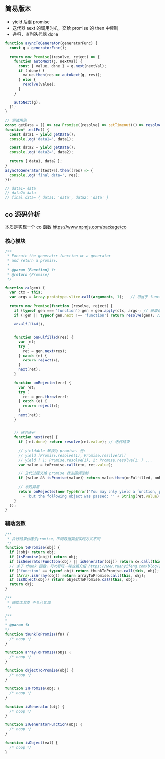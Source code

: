 ## 简易版本

- yield 后跟 promise
- 迭代器 next 的调用时机，交给 promise 的 then 中控制
- 递归，直到迭代器 done

```javascript title="javascript"
function asyncToGenerator(generatorFunc) {
  const g = generatorFunc();

  return new Promise((resolve, reject) => {
    function autoNext(g, nextVal) {
      const { value, done } = g.next(nextVal);
      if (!done) {
        value.then(res => autoNext(g, res));
      } else {
        resolve(value);
      }
    }

    autoNext(g);
  });
}

// 测试用例
const getData = () => new Promise((resolve) => setTimeout(() => resolve('data'), 1000));
function* testFn() {
  const data1 = yield getData();
  console.log('data1=', data1);

  const data2 = yield getData();
  console.log('data2=', data2);

  return { data1, data2 };
}
asyncToGenerator(testFn).then((res) => {
  console.log('final data=', res);
});

// data1= data
// data2= data
// final data= { data1: 'data', data2: 'data' }
```


## co 源码分析

本质是实现一个 co 函数 https://www.npmjs.com/package/co

### 核心模块

```javascript title="co 核心源码"
/**
 * Execute the generator function or a generator
 * and return a promise.
 *
 * @param {Function} fn
 * @return {Promise}
 */

function co(gen) {
  var ctx = this;
  var args = Array.prototype.slice.call(arguments, 1);   // 相当于 function co(gen, ...args) {}

  return new Promise(function (resolve, reject) {
    if (typeof gen === 'function') gen = gen.apply(ctx, args); // 获取迭代器 gen
    if (!gen || typeof gen.next !== 'function') return resolve(gen); // 校验兜底

    onFulfilled();


    function onFulfilled(res) {
      var ret;
      try {
        ret = gen.next(res);
      } catch (e) {
        return reject(e);
      }
      next(ret);
    }

    function onRejected(err) {
      var ret;
      try {
        ret = gen.throw(err);
      } catch (e) {
        return reject(e);
      }
      next(ret);
    }


    // 递归迭代
    function next(ret) {
      if (ret.done) return resolve(ret.value); // 迭代结束

      // yieldable 转换为 promise. 例:
      // yield [Promise.resolve(1), Promise.resolve(2)]
      // yield { 1: Promise.resolve(1), 2: Promise.resolve(1) } ...
      var value = toPromise.call(ctx, ret.value);

      // 迭代过程交给 promise 状态回调控制
      if (value && isPromise(value)) return value.then(onFulfilled, onRejected);

      // 参数异常
      return onRejected(new TypeError('You may only yield a function, promise, generator, array, or object, '
        + 'but the following object was passed: "' + String(ret.value) + '"'));
    }
  });
}
```


### 辅助函数

```javascript title="javascript"
/**
 * 执行结果创建子promise，不同数据类型实现方式不同
 */
function toPromise(obj) {
  if (!obj) return obj;
  if (isPromise(obj)) return obj;
  if (isGeneratorFunction(obj) || isGenerator(obj)) return co.call(this, obj);
  // 关于 thunk 函数，可以看阮一峰这篇介绍 https://www.ruanyifeng.com/blog/2015/05/thunk.html
  if ('function' == typeof obj) return thunkToPromise.call(this, obj);
  if (Array.isArray(obj)) return arrayToPromise.call(this, obj);
  if (isObject(obj)) return objectToPromise.call(this, obj);
  return obj;
}

/**
 * 辅助工具类 不关心实现
 */

/**
*
* @param fn
*/
function thunkToPromise(fn) {
  /* noop */
}

function arrayToPromise(obj) {
  /* noop */
}

function objectToPromise(obj) {
  /* noop */
}

function isPromise(obj) {
  /* noop */
}

function isGenerator(obj) {
  /* noop */
}

function isGeneratorFunction(obj) {
  /* noop */
}

function isObject(val) {
  /* noop */
}
```

